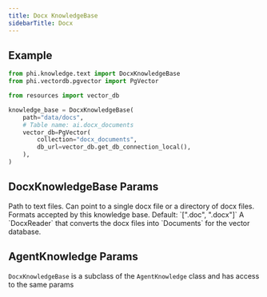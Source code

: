 ```yaml
---
title: Docx KnowledgeBase
sidebarTitle: Docx
---
```


## Example


```python knowledge_base.py
from phi.knowledge.text import DocxKnowledgeBase
from phi.vectordb.pgvector import PgVector

from resources import vector_db

knowledge_base = DocxKnowledgeBase(
    path="data/docs",
    # Table name: ai.docx_documents
    vector_db=PgVector(
        collection="docx_documents",
        db_url=vector_db.get_db_connection_local(),
    ),
)
```

## DocxKnowledgeBase Params

<ResponseField name="path" type="Union[str, Path]">
  Path to text files.
Can point to a single docx file or a directory of docx files.
</ResponseField>
<ResponseField name="formats" type="List[str]">
  Formats accepted by this knowledge base.
Default: `[".doc", ".docx"]`
</ResponseField>
<ResponseField name="reader" type="DocxReader">
  A `DocxReader` that converts the docx files into `Documents` for the vector database.
</ResponseField>

## AgentKnowledge Params

`DocxKnowledgeBase` is a subclass of the `AgentKnowledge` class and has access to the same params

<Snippet file="kb-base-reference.mdx" />